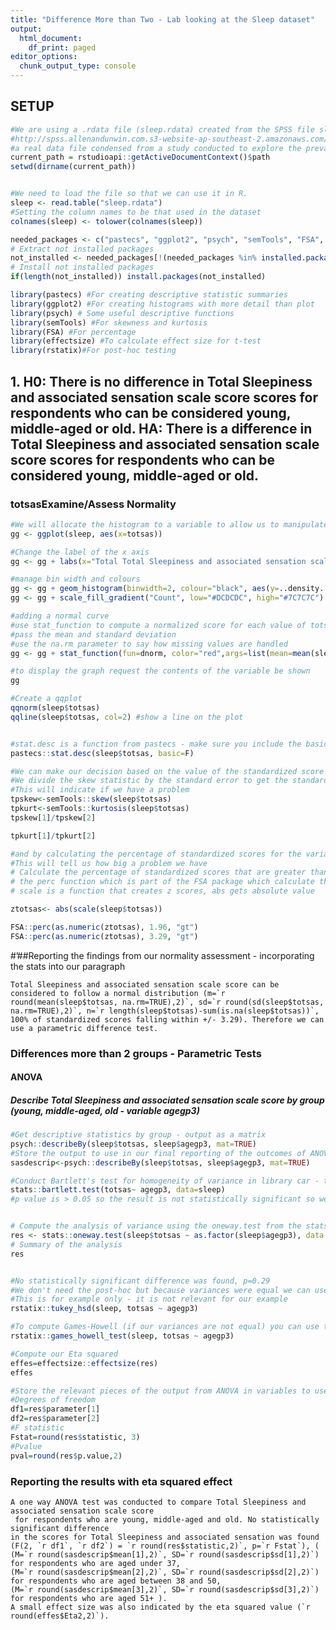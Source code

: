```yaml
---
title: "Difference More than Two - Lab looking at the Sleep dataset"
output:
  html_document:
    df_print: paged
editor_options:
  chunk_output_type: console
---
```

## SETUP
```r

#We are using a .rdata file (sleep.rdata) created from the SPSS file sleep.sav  taken from SPSS Survival Manual 6th Edition Julie Pallant
#http://spss.allenandunwin.com.s3-website-ap-southeast-2.amazonaws.com/data-files.html#.Wb0vvnWP-po
#a real data file condensed from a study conducted to explore the prevalence and impact of sleep problems on various aspects of people’s lives. Staff from a university in Melbourne, Australia were invited to complete a questionnaire containing questions about their sleep behaviour (e.g. hours slept per night), sleep problems (e.g. difficulty getting to sleep) and the impact that these problems have on aspects of their lives (work, driving, relationships). The sample consisted of 271 respondents (55% female, 45% male) ranging in age from 18 to 84 years (mean=44yrs).
current_path = rstudioapi::getActiveDocumentContext()$path
setwd(dirname(current_path))


#We need to load the file so that we can use it in R.
sleep <- read.table("sleep.rdata")
#Setting the column names to be that used in the dataset
colnames(sleep) <- tolower(colnames(sleep))

needed_packages <- c("pastecs", "ggplot2", "psych", "semTools", "FSA", "rstatix")                      
# Extract not installed packages
not_installed <- needed_packages[!(needed_packages %in% installed.packages()[ , "Package"])]    
# Install not installed packages
if(length(not_installed)) install.packages(not_installed) 

library(pastecs) #For creating descriptive statistic summaries
library(ggplot2) #For creating histograms with more detail than plot
library(psych) # Some useful descriptive functions
library(semTools) #For skewness and kurtosis
library(FSA) #For percentage
library(effectsize) #To calculate effect size for t-test
library(rstatix)#For post-hoc testing


```

## 1. H0: There is no difference in Total Sleepiness and associated sensation scale score scores for respondents who can be considered young, middle-aged or old. HA: There is a difference in Total Sleepiness and associated sensation scale score scores for respondents who can be considered young, middle-aged or old.
### totsasExamine/Assess Normality
```r

#We will allocate the histogram to a variable to allow us to manipulate it
gg <- ggplot(sleep, aes(x=totsas))

#Change the label of the x axis
gg <- gg + labs(x="Total Total Sleepiness and associated sensation scale score")

#manage bin width and colours
gg <- gg + geom_histogram(binwidth=2, colour="black", aes(y=..density.., fill=..count..))
gg <- gg + scale_fill_gradient("Count", low="#DCDCDC", high="#7C7C7C")

#adding a normal curve
#use stat_function to compute a normalized score for each value of totsas
#pass the mean and standard deviation
#use the na.rm parameter to say how missing values are handled
gg <- gg + stat_function(fun=dnorm, color="red",args=list(mean=mean(sleep$totsas, na.rm=TRUE), sd=sd(sleep$totsas, na.rm=TRUE)))

#to display the graph request the contents of the variable be shown
gg

#Create a qqplot
qqnorm(sleep$totsas)
qqline(sleep$totsas, col=2) #show a line on the plot


#stat.desc is a function from pastecs - make sure you include the basic switch=F to ensure you don't get scientific notation
pastecs::stat.desc(sleep$totsas, basic=F)

#We can make our decision based on the value of the standardized score for skew and kurtosis
#We divide the skew statistic by the standard error to get the standardized score
#This will indicate if we have a problem
tpskew<-semTools::skew(sleep$totsas)
tpkurt<-semTools::kurtosis(sleep$totsas)
tpskew[1]/tpskew[2]

tpkurt[1]/tpkurt[2]

#and by calculating the percentage of standardized scores for the variable itself that are outside our acceptable range
#This will tell us how big a problem we have
# Calculate the percentage of standardized scores that are greater than 1.96
# the perc function which is part of the FSA package which calculate the percentage that are within a range - you can look for greater than "gt", greater than or equal "geq", "gt", less than or equal "leq",  or less than "lt"),
# scale is a function that creates z scores, abs gets absolute value

ztotsas<- abs(scale(sleep$totsas))

FSA::perc(as.numeric(ztotsas), 1.96, "gt")
FSA::perc(as.numeric(ztotsas), 3.29, "gt")

```
#'##Reporting the findings from our normality assessment - incorporating the stats into our paragraph
```
Total Sleepiness and associated sensation scale score can be considered to follow a normal distribution (m=`r round(mean(sleep$totsas, na.rm=TRUE),2)`, sd=`r round(sd(sleep$totsas, na.rm=TRUE),2)`, n=`r length(sleep$totsas)-sum(is.na(sleep$totsas))`, 100% of standardized scores falling within +/- 3.29). Therefore we can use a parametric difference test.
```

### Differences more than 2 groups - Parametric Tests
#### ANOVA
##### Describe Total Sleepiness and associated sensation scale score by group (young, middle-aged, old - variable agegp3)
```r
#Get descriptive statistics by group - output as a matrix
psych::describeBy(sleep$totsas, sleep$agegp3, mat=TRUE)
#Store the output to use in our final reporting of the outcomes of ANOVA
sasdescrip<-psych::describeBy(sleep$totsas, sleep$agegp3, mat=TRUE)

#Conduct Bartlett's test for homogeneity of variance in library car - the null hypothesis is that variances in groups are equal so to assume homogeneity we would expect probability to not be statistically significant.
stats::bartlett.test(totsas~ agegp3, data=sleep)
#p value is > 0.05 so the result is not statistically significant so we can assume homogeneity


# Compute the analysis of variance using the oneway.test from the stats package- we set VAR.equal to be true because we have homogeneity
res <- stats::oneway.test(sleep$totsas ~ as.factor(sleep$agegp3), data = sleep, var.equal = TRUE)
# Summary of the analysis
res


#No statistically significant difference was found, p=0.29
#We don't need the post-hoc but because variances were equal we can use the tukey test from the rstatix package
#This is for example only - it is not relevant for our example
rstatix::tukey_hsd(sleep, totsas ~ agegp3)

#To compute Games-Howell (if our variances are not equal) you can use the games_howell_test from the rstatix package- This is an example only - its not relevant for our example
rstatix::games_howell_test(sleep, totsas ~ agegp3)

#Compute our Eta squared
effes=effectsize::effectsize(res)
effes

#Store the relevant pieces of the output from ANOVA in variables to use for reporting
#Degrees of freedom
df1=res$parameter[1]
df2=res$parameter[2]
#F statistic
Fstat=round(res$statistic, 3)
#Pvalue
pval=round(res$p.value,2)

```


### Reporting the results with eta squared effect

```
A one way ANOVA test was conducted to compare Total Sleepiness and associated sensation scale score 
 for respondents who are young, middle-aged and old. No statistically significant difference 
in the scores for Total Sleepiness and associated sensation was found  (F(2, `r df1`, `r df2`) = `r round(res$statistic,2)`, p=`r Fstat`), (
(M=`r round(sasdescrip$mean[1],2)`, SD=`r round(sasdescrip$sd[1],2)`) for respondents who are aged under 37, 
(M=`r round(sasdescrip$mean[2],2)`, SD=`r round(sasdescrip$sd[2],2)`) for respondents who are aged between 38 and 50,  
(M=`r round(sasdescrip$mean[3],2)`, SD=`r round(sasdescrip$sd[3],2)`) for respondents who are aged 51+ ).
A small effect size was also indicated by the eta squared value (`r round(effes$Eta2,2)`).

```


